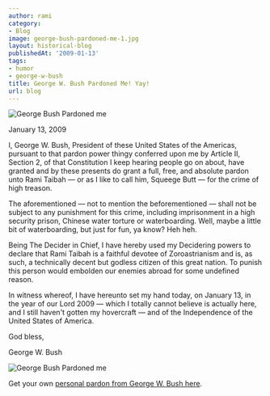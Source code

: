 ```yaml
---
author: rami
category:
- Blog
image: george-bush-pardoned-me-1.jpg
layout: historical-blog
publishedAt: '2009-01-13'
tags:
- humor
- george-w-bush
title: George W. Bush Pardoned Me! Yay!
url: blog
---
```


![George Bush Pardoned me](/assets/images/content/blog/george-bush-pardoned-me-1.jpg)

January 13, 2009
  
I, George W. Bush, President of these United States of the Americas, pursuant to that pardon power thingy conferred upon me by Article II, Section 2, of that Constitution I keep hearing people go on about, have granted and by these presents do grant a full, free, and absolute pardon unto Rami Taibah — or as I like to call him, Squeege Butt — for the crime of high treason.

The aforementioned — not to mention the beforementioned — shall not be subject to any punishment for this crime, including imprisonment in a high security prison, Chinese water torture or waterboarding. Well, maybe a little bit of waterboarding, but just for fun, ya know? Heh heh.

Being The Decider in Chief, I have hereby used my Decidering powers to declare that Rami Taibah is a faithful devotee of Zoroastrianism and is, as such, a technically decent but godless citizen of this great nation. To punish this person would embolden our enemies abroad for some undefined reason.

In witness whereof, I have hereunto set my hand today, on January 13, in the year of our Lord 2009 — which I totally cannot believe is actually here, and I still haven't gotten my hovercraft — and of the Independence of the United States of America.

God bless,
  
George W. Bush


![George Bush Pardoned me](/assets/images/content/blog/george-bush-pardoned-me-2.jpg)


Get your own [personal pardon from George W. Bush here](http://blog.indecision2008.com/2009/01/12/get-your-own-official-presidential-pardon-from-president-bush-while-the-pardonings-good/).